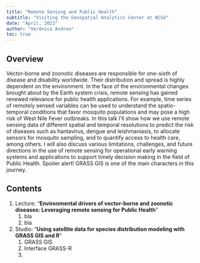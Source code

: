 ```yaml
---
title: "Remote Sensing and Public Health"
subtitle: "Visiting the Geospatial Analytics Center at NCSU"
date: "April, 2023"
author: "Verónica Andreo"
toc: true
---
```


## Overview

Vector-borne and zoonotic diseases are responsible for one-sixth of disease 
and disability worldwide. Their distribution and spread is highly dependent 
on the environment. In the face of the environmental changes brought about 
by the Earth system crisis, remote sensing has gained renewed relevance for
public health applications. For example, time series of remotely sensed 
variables can be used to understand the spatio-temporal conditions that 
favor mosquito populations and may pose a high risk of West Nile Fever 
outbreaks. In this talk I'll show how we use remote sensing data of different
spatial and temporal resolutions to predict the risk of diseases such as 
hantavirus, dengue and leishmaniasis, to allocate sensors for mosquito 
sampling, and to quantify access to health care, among others. I will also 
discuss various limitations, challenges, and future directions in the use of
remote sensing for operational early warning systems and applications to 
support timely decision making in the field of Public Health. 
Spoiler alert! GRASS GIS is one of the main characters in this journey.

## Contents

1.  Lecture: "**Environmental drivers of vector-borne and zoonotic diseases: Leveraging remote sensing for Public Health**"
    1.  bla
    2.  bla
2.  Studio: "**Using satellite data for species distribution modeling with GRASS GIS and R**"
    1.  GRASS GIS
    2.  Interface GRASS-R
    3.  


